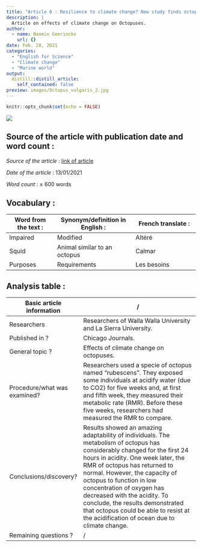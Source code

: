 ```yaml
---
title: "Article 6 : Resilience to climate change? New study finds octopuses adapting to higher ocean acid levels."
description: |
  Article on effects of climate change on Octopuses.
author:
  - name: Naomie Geerinckx
    url: {}
date: Feb. 28, 2021
categories:
  - "English for Science"
  - "Climate change"
  - "Marine world"
output:
  distill::distill_article:
    self_contained: false
preview: images/Octopus_vulgaris_2.jpg
---
```


```r
knitr::opts_chunk$set(echo = FALSE)
```

![](images/Octopus_vulgaris_2.jpg)

## Source of the article with publication date and word count : 

*Source of the article* : [link of article](https://www.journals.uchicago.edu/journals/pbz/pr/200113)

*Date of the article* : 13/01/2021

*Word count* : ± 600 words 

## Vocabulary : 

| Word from the text :  | Synonym/definition in English :     | French translate :           |
| --------------------- | ----------------------------------- | ---------------------------- |
| Impaired         | Modified   | Altéré      |
| Squid    | Animal similar to an octopus         | Calmar              |
| Purposes              | Requirements                            | Les besoins |

## Analysis table :

| Basic article information 	| / 	|
|------------------------------	|-------------------------------------------------------------------------------------------------------------------------------------------------------------------------------------------------------------------------------------------------------------------------------------------------------------------------------------------------------------------------------------------------------------------------------------------------------------------------------------------------------------------------------------------------------------------------------------------------------------------------------	|
| Researchers 	| Researchers of Walla Walla University and La Sierra University.            	|
| Published in ? 	| Chicago Journals. 	|
| General topic ? 	| Effects of climate change on octopuses. 	|
| Procedure/what was examined? 	| Researchers used a specie of octopus named “rubescens”. They exposed some individuals at acidify water (due to CO2) for five weeks and, at first and fifth week, they measured their metabolic rate (RMR). Before these five weeks, researchers had measured the RMR to compare.    |
| Conclusions/discovery? 	| Results showed an amazing adaptability of individuals. The metabolism of octopus has considerably changed for the first 24 hours in acidity. One week later, the RMR of octopus has returned to normal. However, the capacity of octopus to function in low concentration of oxygen has decreased with the acidity. To conclude, the results demonstrated that octopus could be able to resist at the acidification of ocean due to climate change.  |
| Remaining questions ? 	|  / 

